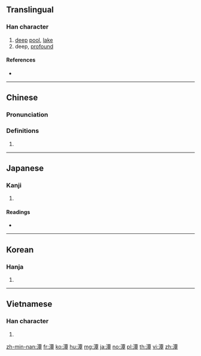 ==Translingual==

===Han character===
{{Han char|rn=85|rad=水|as=12|sn=15|four=31146|canj=EMWJ|ids=⿰氵覃}}

# [[deep]] [[pool]], [[lake]]
# deep, [[profound]]

====References====
* {{Han ref|kx=0650.130|dkj=18271|dj=1060.150|hdz=31738.020|uh=6F6D|ud=28525|bh=BCE6|bd=48358}}

----

==Chinese==
{{zh-forms}}

===Pronunciation===
{{zh-pron
|m=tán
|c=taam4
|h=pfs=
|md=
|mn=thâm
|w=
|mc=y
|oc=y
|cat=
}}

===Definitions===
{{zh-hanzi}}

# {{rfdef|lang=zh}}

----

==Japanese==

===Kanji===
{{ja-kanji|grade=|rs=水12}}

# {{defn|lang=ja|sort=水12}}

====Readings====
* {{ja-readings|on=[[たん]] (tan), [[しん]] (shin)|kun=[[ふち]] (fuchi), [[ふかい]] (fukai)}}

----

==Korean==

===Hanja===
{{ko-hanja|hangeul=담|eumhun=|rv=dam|mr=tam|y=tam}}

# {{defn|lang=ko|sort=水12}}

----

==Vietnamese==

===Han character===
{{vi-hantu|[[đằm]]|rs=水12}}

# {{defn|lang=vi|sort=水12}}

[[zh-min-nan:潭]]
[[fr:潭]]
[[ko:潭]]
[[hu:潭]]
[[mg:潭]]
[[ja:潭]]
[[no:潭]]
[[pl:潭]]
[[th:潭]]
[[vi:潭]]
[[zh:潭]]
